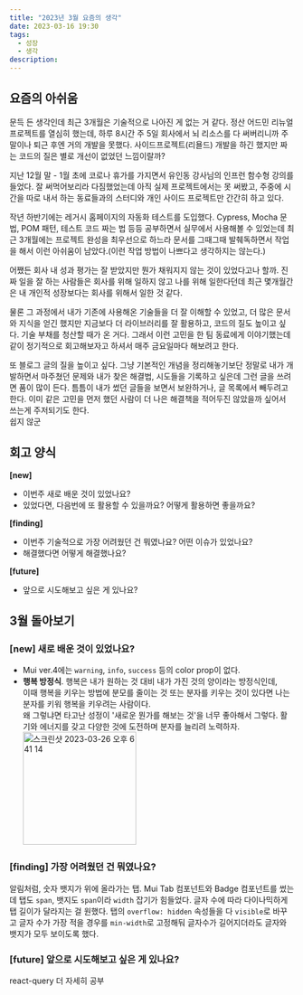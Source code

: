 ```yaml
---
title: "2023년 3월 요즘의 생각"
date: 2023-03-16 19:30
tags:
  - 성장
  - 생각
description:
---
```


## 요즘의 아쉬움

문득 든 생각인데 최근 3개월은 기술적으로 나아진 게 없는 거 같다.
정산 어드민 리뉴얼 프로젝트를 열심히 했는데, 하루 8시간 주 5일 회사에서 뇌 리소스를 다 써버리니까 주말이나 퇴근 후엔 거의 개발을 못했다.
사이드프로젝트(리욜드) 개발을 하긴 했지만 짜는 코드의 질은 별로 개선이 없었던 느낌이랄까?

지난 12월 말 - 1월 초에 코로나 휴가를 가지면서 유인동 강사님의 인프런 함수형 강의를 들었다.
잘 써먹어보리라 다짐했었는데 아직 실제 프로젝트에서는 못 써봤고, 주중에 시간을 따로 내서 하는 동료들과의 스터디와
개인 사이드 프로젝트만 간간히 하고 있다.

작년 하반기에는 레거시 홈페이지의 자동화 테스트를 도입했다. Cypress, Mocha 문법, POM 패턴, 테스트 코드 짜는 법 등등
공부하면서 실무에서 사용해볼 수 있었는데 최근 3개월에는 프로젝트 완성을 최우선으로 하느라
문서를 그때그때 발췌독하면서 작업을 해서 이런 아쉬움이 남았다.(이런 작업 방법이 나쁘다고 생각하지는 않는다.)

어쨌든 회사 내 성과 평가는 잘 받았지만 뭔가 채워지지 않는 것이 있었다고나 할까.
진짜 일을 잘 하는 사람들은 회사를 위해 일하지 않고 나를 위해 일한다던데
최근 몇개월간은 내 개인적 성장보다는 회사를 위해서 일한 것 같다.

물론 그 과정에서 내가 기존에 사용해온 기술들을 더 잘 이해할 수 있었고, 더 많은 문서와 지식을 얻긴 했지만
지금보다 더 라이브러리를 잘 활용하고, 코드의 질도 높이고 싶다. 기술 부채를 청산할 때가 온 거다.
그래서 이런 고민을 한 팀 동료에게 이야기했는데 같이 정기적으로 회고해보자고 하셔서 매주 금요일마다 해보려고 한다.

또 블로그 글의 질을 높이고 싶다. 그냥 기본적인 개념을 정리해놓기보단 정말로 내가 개발하면서 마주쳤던 문제와 내가 찾은 해결법, 시도들을 
기록하고 싶은데 그런 글을 쓰려면 품이 많이 든다. 틈틈이 내가 썼던 글들을 보면서 보완하거나, 글 목록에서 빼두려고 한다. 
이미 같은 고민을 먼저 했던 사람이 더 나은 해결책을 적어두진 않았을까 싶어서 쓰는게 주저되기도 한다.    
쉽지 않군

## 회고 양식

**[new]**
- 이번주 새로 배운 것이 있었나요?
- 있었다면, 다음번에 또 활용할 수 있을까요? 어떻게 활용하면 좋을까요?

**[finding]**
- 이번주 기술적으로 가장 어려웠던 건 뭐였나요? 어떤 이슈가 있었나요?
- 해결했다면 어떻게 해결했나요?

**[future]**
- 앞으로 시도해보고 싶은 게 있나요?

## 3월 돌아보기

### [new] 새로 배운 것이 있었나요?

- Mui ver.4에는 `warning`, `info`, `success` 등의 color prop이 없다.
- **행복 방정식**. 행복은 내가 원하는 것 대비 내가 가진 것의 양이라는 방정식인데,   
  이때 행복을 키우는 방법에 분모를 줄이는 것 또는 분자를 키우는 것이 있다면 나는 분자를 키워 행복을 키우려는 사람이다.  
  왜 그렇냐면 타고난 성정이 '새로운 뭔가를 해보는 것'을 너무 좋아해서 그렇다.
  활기와 에너지를 갖고 다양한 것에 도전하며 분자를 늘리려 노력하자.
  <img width="200px" alt="스크린샷 2023-03-26 오후 6 41 14" src="https://user-images.githubusercontent.com/50111853/227767505-853dc3ee-1c17-4be7-9aa3-29cb818c0509.png"/>


### [finding] 가장 어려웠던 건 뭐였나요?

알림처럼, 숫자 뱃지가 위에 올라가는 탭. Mui Tab 컴포넌트와 Badge 컴포넌트를 썼는데 탭도 `span`, 뱃지도 `span`이라 `width` 잡기가 힘들었다.
글자 수에 따라 다이나믹하게 탭 길이가 달라지는 걸 원했다. 탭의 `overflow: hidden` 속성들을 다 `visible`로 바꾸고
글자 수가 가장 적을 경우를 `min-width`로 고정해둬 글자수가 길어지더라도 글자와 뱃지가 모두 보이도록 했다.

### [future] 앞으로 시도해보고 싶은 게 있나요?

react-query 더 자세히 공부
